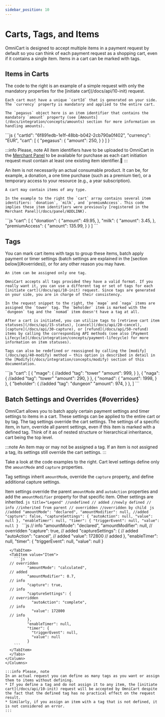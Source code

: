 ```yaml
---
sidebar_position: 10
---
```


# Carts, Tags, and Items

OmniCart is designed to accept multiple items in a payment request by default so you can think of each payment request as a shopping cart, even if it contains a single item. Items in a cart can be marked with tags.

## Items in Carts

<Columns>
  <Column>
    The code to the right is an example of a simple request with only the mandatory properties for the [initiate cart](/docs/api/10-init) request.
    
    Each cart must have a unique `cartId` that is generated on your side. The `currency` property is mandatory and applied to the entire cart. 
    
    The `pegasus` object here is an item identifier that contains the mandatory `amount` property (see [Amounts](/docs/integration/concepts/amounts) section for more information on handling amounts).

  </Column>
  <Column>
```js
{
  "cartId": "6f891edb-1e1f-48bb-b042-2cb790a0f402",
  "currency": "EUR",
  "cart": [
    {
      "pegasus": {
        "amount": 250,
      }
    }
  ]
}
```
  </Column>
</Columns>

:::info Please, note
All item identifiers have to be uploaded to OmniCart in the [Merchant Panel](/docs/panel/ADDLINK) to be available for purchase as each cart initiation request must contain at least one existing item identifier.
:::

<Columns>
  <Column>
    An item is not necessarily an actual consumable product. It can be, for example, a donation, a one time purchase (such as a premium tier), or a temporary access to your resource (e.g., a year subscription).

    A cart may contain items of any type.

    In the example to the right the `cart` array contains several item identifiers: `donation`, `milk`, and `premiumAccess`. This code implies these item identifiers were previously [registered in the Merchant Panel](/docs/panel/ADDLINK).

  </Column>
  <Column>
    ```js
      "cart": [
        {
          "donation": {
            "amount": 49.95,
            },
          "milk": {
            "amount": 3.45,
            },
          "premiumAccess": {
            "amount": 135.99,
            }
          }
      ]
    ```

  </Column>
</Columns>


## Tags

<Columns>
  <Column>
    You can mark cart items with tags to group these items, batch apply payment or timer settings (batch settings are explained in the [section below](#overrides)), or for any other reason you may have. 

    An item can be assigned only one tag.

    OmniCart accepts all tags provided they have a valid format. If you really want it, you can use a different tag or set of tags for each [initiate cart](/docs/api/10-init) request. Since tags are generated on your side, you are in charge of their consistency.

    In the request snippet to the right, the `mage` and `naga` items are assigned the `tower` tag. The `beholder` item is marked with the `dungeon` tag and the `nomad` item doesn't have a tag at all.
    
    After a cart is initiated, you can utilize tags to [retrieve cart item statuses](/docs/api/15-status), [cancel](/docs/api/20-cancel), [capture](/docs/api/30-capture), or [refund](/docs/api/50-refund) items by calling the corresponding API methods (see also [Payment Lifecycle](/docs/integration/concepts/payment-lifecycle) for more information on item statuses).
    
    Tags can also be redefined or reassigned by calling the [modify](/docs/api/40-modify) method — this option is described in detail in the [Modify](/docs/integration/concepts/modify) section of this documentation.
  </Column>
  <Column>
    ```js
        "cart": [
          {
            "mage": {
    //added
              "tag": "tower"
              "amount": 999,
            }
          },
          {
            "naga": {
    //added
              "tag": "tower"
              "amount": 290,
            }
          },
          {
            "nomad": {
              "amount": 1998,
            }
          },
          {
            "beholder": {
    //added
              "tag": "dungeon"
              "amount": 974,
            }
          },
        ]
    ```
  </Column>
</Columns>


## Batch Settings and Overrides {#overrides}

<Columns>
  <Column>
  OmniCart allows you to batch apply certain payment settings and timer settings to items in a cart. These settings can be applied to the entire cart or by tag. The tag settings override the cart settings. The settings of a specific item, in turn, override all parent settings, even if this item is marked with a defined tag. Think of it as of nested structure or hierarchical inheritance, cart being the top level.
  
  :::note
  An item may or may not be assigned a tag. If an item is not assigned a tag, its settings still override the cart settings.
  :::
  
  Take a look at the code examples to the right. Cart level settings define only the `amountMode` and `capture` properties.
  
  Tag settings inherit `amountMode`, override the `capture` property, and define additional capture settings.
  
  Item settings override the parent `amountMode` and `autoAction` properties and add the `amountModifier` property for that specific item. Other settings are inherited.
  </Column>
  <Column>
    ```js title="Legend"
      //undefined
      // added
      //newly defined
      // info
      //inherited from parent
      // overridden
      //overridden by child
    ```
    <Tabs>
    <TabItem value="Cart">
      ```js
      //added
            "amountMode": "declared",
            "amountModifier": null,
      //added
            "capture": false,
            "captureSettings": {
              "autoAction": null,
              "value": null
            },
            "enableTimer": null,
            "timer": {
              "triggerEvent": null,
              "value": null
            }
      ```
    </TabItem>
    <TabItem value="Tag">
      ```js
    // info
            "amountMode": "declared",
            "amountModifier": null,
    // overridden
            "capture": true,
    // added
            "captureSettings": {
    // added
              "autoAction": "cancel",
    // added
              "value": 172800
    // added
            },
            "enableTimer": null,
            "timer": {
              "triggerEvent": null,
              "value": null
            }
  ```
    </TabItem>
    <TabItem value="Item">
      ```js
    // overridden
            "amountMode": "calculated",
    // added
            "amountModifier": 0.7,
    // info
            "capture": true,
    // info
            "captureSettings": {
    // overridden
              "autoAction": "complete",
    // info
              "value": 172800
    // info
            },
            "enableTimer": null,
            "timer": {
              "triggerEvent": null,
              "value": null
            }
      ```
    </TabItem>
    </Tabs>
  </Column>
</Columns>

:::info Please, note
In an actual request you can define as many tags as you want or assign them to items without defining.
* If you define a tag and do not assign it to any item, the [initiate cart](/docs/api/10-init) request will be accepted by OmniCart despite the fact that the defined tag has no practical effect on the request result.
* Similarly, if you assign an item with a tag that is not defined, it is not considered an error.
:::
